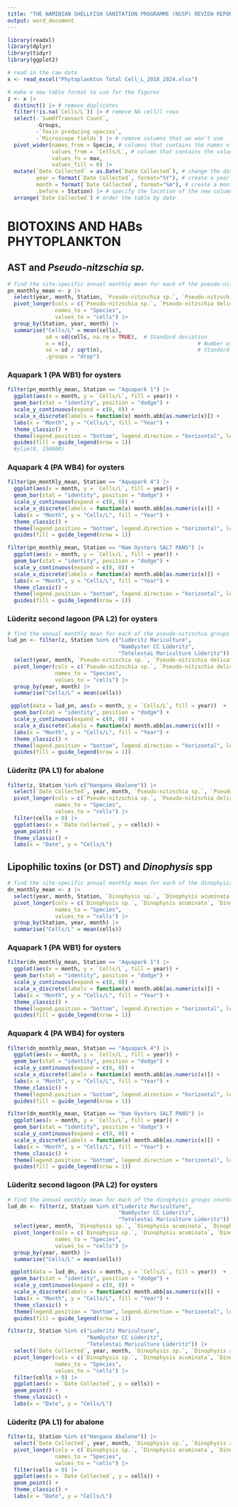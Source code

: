 ```yaml
---
title: "THE NAMIBIAN SHELLFISH SANITATION PROGRAMME (NSSP) REVIEW REPORT FOR 2024/25"
output: word_document
---
```


```r
library(readxl)
library(dplyr)
library(tidyr)
library(ggplot2)
```

```r
# read in the raw data
x <- read_excel("Phytoplankton Total Cell_L_2018_2024.xlsx")
```


```r
# make a new table format to use for the figures
z <- x |>
  distinct() |> # remove duplicates
  filter(!is.na(`Cells/L`)) |> # remove NA cell/l rows
  select(-`SumOfTransect Count`, 
         -Groups, 
         -`Toxin producing species`,
         -`Microscope fields`) |> # remove columns that we won't use
  pivot_wider(names_from = Specie, # columns that contains the names of the new columns
              values_from = `Cells/L`, # column that contains the values for the new columns
              values_fn = max, 
              values_fill = 0) |>
  mutate(`Date Collected` = as.Date(`Date Collected`), # change the date-time column to only date
         year = format(`Date Collected`, format="%Y"), # create a year column
         month = format(`Date Collected`, format="%m"), # create a month column
         .before = Station) |> # specify the location of the new columns
  arrange(`Date Collected`) # order the table by date
```


# BIOTOXINS AND HABs PHYTOPLANKTON

## AST and *Pseudo-nitzschia sp.*

```r
# find the site-specific annual monthly mean for each of the pseudo-nitzschia groups counted
pn_monthly_mean <- z |>
  select(year, month, Station, `Pseudo-nitzschia sp.`, `Pseudo-nitzschia delicatissima gr.`, `Pseudo-nitzschia seriata gr.`) |>
  pivot_longer(cols = c(`Pseudo-nitzschia sp.`, `Pseudo-nitzschia delicatissima gr.`, `Pseudo-nitzschia seriata gr.`),
               names_to = "Species",
               values_to = "cells") |>
  group_by(Station, year, month) |>
  summarise("Cells/L" = mean(cells),
            sd = sd(cells, na.rm = TRUE),  # Standard deviation
            n = n(),                                        # Number of observations
            se = sd / sqrt(n),                              # Standard error
            .groups = "drop")
```


### Aquapark 1 (PA WB1) for oysters

```r
filter(pn_monthly_mean, Station == "Aquapark 1") |>
  ggplot(aes(x = month, y = `Cells/L`, fill = year)) +
  geom_bar(stat = "identity", position = "dodge") +
  scale_y_continuous(expand = c(0, 0)) + 
  scale_x_discrete(labels = function(x) month.abb[as.numeric(x)]) +
  labs(x = "Month", y = "Cells/L", fill = "Year") +
  theme_classic() +
  theme(legend.position = "bottom", legend.direction = "horizontal", legend.title = element_blank()) +
  guides(fill = guide_legend(nrow = 1)) 
  #ylim(0, 150000)
```

### Aquapark 4 (PA WB4) for oysters

```r
filter(pn_monthly_mean, Station == "Aquapark 4") |>
  ggplot(aes(x = month, y = `Cells/L`, fill = year)) +
  geom_bar(stat = "identity", position = "dodge") +
  scale_y_continuous(expand = c(0, 0)) + 
  scale_x_discrete(labels = function(x) month.abb[as.numeric(x)]) +
  labs(x = "Month", y = "Cells/L", fill = "Year") +
  theme_classic() +
  theme(legend.position = "bottom", legend.direction = "horizontal", legend.title = element_blank()) +
  guides(fill = guide_legend(nrow = 1))
```


```r
filter(pn_monthly_mean, Station == "Nam Oysters SALT PANS") |>
  ggplot(aes(x = month, y = `Cells/L`, fill = year)) +
  geom_bar(stat = "identity", position = "dodge") +
  scale_y_continuous(expand = c(0, 0)) + 
  scale_x_discrete(labels = function(x) month.abb[as.numeric(x)]) +
  labs(x = "Month", y = "Cells/L", fill = "Year") +
  theme_classic() +
  theme(legend.position = "bottom", legend.direction = "horizontal", legend.title = element_blank()) +
  guides(fill = guide_legend(nrow = 1))
```


### Lüderitz second lagoon (PA L2) for oysters

```r
# find the annual monthly mean for each of the pseudo-nitzschia groups counted at 3 combined Luderitz sites
lud_pn <- filter(z, Station %in% c("Luderitz Mariculture", 
                                   "NamOyster CC Lüderitz", 
                                   "Tetelestai Mariculture Lüderitz")) |>
  select(year, month, `Pseudo-nitzschia sp.`, `Pseudo-nitzschia delicatissima gr.`, `Pseudo-nitzschia seriata gr.`) |>
  pivot_longer(cols = c(`Pseudo-nitzschia sp.`, `Pseudo-nitzschia delicatissima gr.`, `Pseudo-nitzschia seriata gr.`),
               names_to = "Species",
               values_to = "cells") |>
  group_by(year, month) |>
  summarise("Cells/L" = mean(cells))
```

```r
 ggplot(data = lud_pn, aes(x = month, y = `Cells/L`, fill = year))  +
  geom_bar(stat = "identity", position = "dodge") +
  scale_y_continuous(expand = c(0, 0)) + 
  scale_x_discrete(labels = function(x) month.abb[as.numeric(x)]) +
  labs(x = "Month", y = "Cells/L", fill = "Year") +
  theme_classic() +
  theme(legend.position = "bottom", legend.direction = "horizontal", legend.title = element_blank()) +
  guides(fill = guide_legend(nrow = 1))
```

### Lüderitz (PA L1) for abalone

```r
filter(z, Station %in% c("Hangana Abalone")) |>
  select(`Date Collected`, year, month, `Pseudo-nitzschia sp.`, `Pseudo-nitzschia delicatissima gr.`, `Pseudo-nitzschia seriata gr.`) |>
  pivot_longer(cols = c(`Pseudo-nitzschia sp.`, `Pseudo-nitzschia delicatissima gr.`, `Pseudo-nitzschia seriata gr.`),
               names_to = "Species",
               values_to = "cells") |>
  filter(cells > 0) |>
  ggplot(aes(x = `Date Collected`, y = cells)) +
  geom_point() +
  theme_classic() +
  labs(x = "Date", y = "Cells/L")
```

## Lipophilic toxins (or DST) and *Dinophysis* spp

```r
# find the site-specific annual monthly mean for each of the dinophysis groups counted
dn_monthly_mean <- z |>
  select(year, month, Station, `Dinophysis sp.`, `Dinophysis acuminata`, `Dinophysis fortii`, `Dinophysis accuta`) |>
  pivot_longer(cols = c(`Dinophysis sp.`, `Dinophysis acuminata`, `Dinophysis fortii`, `Dinophysis accuta`),
               names_to = "Species",
               values_to = "cells") |>
  group_by(Station, year, month) |>
  summarise("Cells/L" = mean(cells))
```

### Aquapark 1 (PA WB1) for oysters

```r
filter(dn_monthly_mean, Station == "Aquapark 1") |>
  ggplot(aes(x = month, y = `Cells/L`, fill = year)) +
  geom_bar(stat = "identity", position = "dodge") +
  scale_y_continuous(expand = c(0, 0)) + 
  scale_x_discrete(labels = function(x) month.abb[as.numeric(x)]) +
  labs(x = "Month", y = "Cells/L", fill = "Year") +
  theme_classic() +
  theme(legend.position = "bottom", legend.direction = "horizontal", legend.title = element_blank()) +
  guides(fill = guide_legend(nrow = 1)) 
```

### Aquapark 4 (PA WB4) for oysters

```r
filter(dn_monthly_mean, Station == "Aquapark 4") |>
  ggplot(aes(x = month, y = `Cells/L`, fill = year)) +
  geom_bar(stat = "identity", position = "dodge") +
  scale_y_continuous(expand = c(0, 0)) + 
  scale_x_discrete(labels = function(x) month.abb[as.numeric(x)]) +
  labs(x = "Month", y = "Cells/L", fill = "Year") +
  theme_classic() +
  theme(legend.position = "bottom", legend.direction = "horizontal", legend.title = element_blank()) +
  guides(fill = guide_legend(nrow = 1)) 
```

```r
filter(dn_monthly_mean, Station == "Nam Oysters SALT PANS") |>
  ggplot(aes(x = month, y = `Cells/L`, fill = year)) +
  geom_bar(stat = "identity", position = "dodge") +
  scale_y_continuous(expand = c(0, 0)) + 
  scale_x_discrete(labels = function(x) month.abb[as.numeric(x)]) +
  labs(x = "Month", y = "Cells/L", fill = "Year") +
  theme_classic() +
  theme(legend.position = "bottom", legend.direction = "horizontal", legend.title = element_blank()) +
  guides(fill = guide_legend(nrow = 1)) 
```


### Lüderitz second lagoon (PA L2) for oysters

```r
# find the annual monthly mean for each of the dinophysis groups counted at 3 combined Luderitz sites
lud_dn <- filter(z, Station %in% c("Luderitz Mariculture", 
                                   "NamOyster CC Lüderitz", 
                                   "Tetelestai Mariculture Lüderitz")) |>
  select(year, month, `Dinophysis sp.`, `Dinophysis acuminata`, `Dinophysis fortii`, `Dinophysis accuta`) |>
  pivot_longer(cols = c(`Dinophysis sp.`, `Dinophysis acuminata`, `Dinophysis fortii`, `Dinophysis accuta`),
               names_to = "Species",
               values_to = "cells") |>
  group_by(year, month) |>
  summarise("Cells/L" = mean(cells))
```


```r
 ggplot(data = lud_dn, aes(x = month, y = `Cells/L`, fill = year))  +
  geom_bar(stat = "identity", position = "dodge") +
  scale_y_continuous(expand = c(0, 0)) + 
  scale_x_discrete(labels = function(x) month.abb[as.numeric(x)]) +
  labs(x = "Month", y = "Cells/L", fill = "Year") +
  theme_classic() +
  theme(legend.position = "bottom", legend.direction = "horizontal", legend.title = element_blank()) +
  guides(fill = guide_legend(nrow = 1))
```



```r
filter(z, Station %in% c("Luderitz Mariculture", 
                         "NamOyster CC Lüderitz", 
                         "Tetelestai Mariculture Lüderitz")) |>
  select(`Date Collected`, year, month, `Dinophysis sp.`, `Dinophysis acuminata`, `Dinophysis fortii`, `Dinophysis accuta`) |>
  pivot_longer(cols = c(`Dinophysis sp.`, `Dinophysis acuminata`, `Dinophysis fortii`, `Dinophysis accuta`),
               names_to = "Species",
               values_to = "cells") |>
  filter(cells > 0) |>
  ggplot(aes(x = `Date Collected`, y = cells)) +
  geom_point() +
  theme_classic() +
  labs(x = "Date", y = "Cells/L")
```

###	Lüderitz (PA L1) for abalone 

```r
filter(z, Station %in% c("Hangana Abalone")) |>
  select(`Date Collected`, year, month, `Dinophysis sp.`, `Dinophysis acuminata`, `Dinophysis fortii`, `Dinophysis accuta`) |>
  pivot_longer(cols = c(`Dinophysis sp.`, `Dinophysis acuminata`, `Dinophysis fortii`, `Dinophysis accuta`),
               names_to = "Species",
               values_to = "cells") |>
  filter(cells > 0) |>
  ggplot(aes(x = `Date Collected`, y = cells)) +
  geom_point() +
  theme_classic() +
  labs(x = "Date", y = "Cells/L")
```

